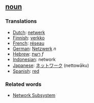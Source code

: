 ==[[noun]]==

===Translations===

*[[Dutch]]: [[netwerk]]
*[[Finnish]]: [[verkko]]
*[[French]]: [[réseau]]
*[[German]]: [[Netzwerk]] ''n''
*[[Hebrew]]: [[רשת]] ''f''
*[[Indonesian]]: network
*[[Japanese]]: [[ネットワーク]] (nettowāku)
*[[Spanish]]: [[red]]

===Related words===

*[[Network Subsystem]]